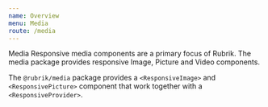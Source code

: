 ```yaml
---
name: Overview
menu: Media
route: /media
---
```


<head>Media</head>

<lede>
Responsive media components are a primary focus of Rubrik.  
The media package provides responsive Image, Picture and Video components.
</lede>

The `@rubrik/media` package provides a `<ResponsiveImage>` and `<ResponsivePicture>` component that work together with a `<ResponsiveProvider>`.
